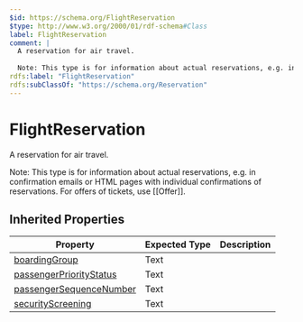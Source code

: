 ```yaml
---
$id: https://schema.org/FlightReservation
$type: http://www.w3.org/2000/01/rdf-schema#Class
label: FlightReservation
comment: |
  A reservation for air travel.
  
  Note: This type is for information about actual reservations, e.g. in confirmation emails or HTML pages with individual confirmations of reservations. For offers of tickets, use [[Offer]].
rdfs:label: "FlightReservation"
rdfs:subClassOf: "https://schema.org/Reservation"
---
```


# FlightReservation

A reservation for air travel.

Note: This type is for information about actual reservations, e.g. in confirmation emails or HTML pages with individual confirmations of reservations. For offers of tickets, use [[Offer]].

## Inherited Properties

| Property | Expected Type | Description |
| --- | --- | --- |
| [boardingGroup](https://schema.org/boardingGroup) | Text |  |
| [passengerPriorityStatus](https://schema.org/passengerPriorityStatus) | Text |  |
| [passengerSequenceNumber](https://schema.org/passengerSequenceNumber) | Text |  |
| [securityScreening](https://schema.org/securityScreening) | Text |  |
